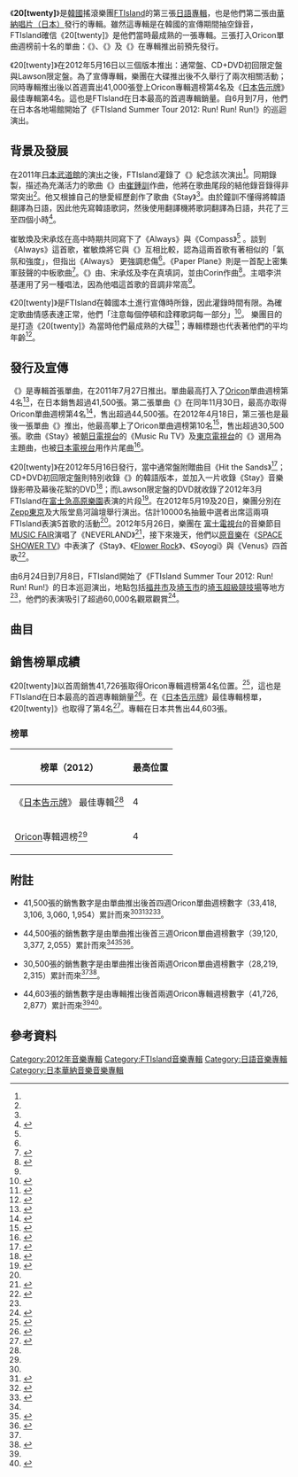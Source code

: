{{DISPLAYTITLE:20[twenty]}}
{{Infobox album <!-- See Wikipedia:WikiProject Albums -->
<!-- 未知參數 | italic_title = force -->
| name         = 20[twenty]
| type         = studio
| artist       = [[FTIsland|FTIsland]]
| cover        = FTIsland 20［twenty］.jpg
| caption      = 通常盤封面
| released     = {{Start date|2012|5|16}}
| recorded     = 2011年－2012年<br />{{ROK}}
| genre        = [[日語流行音樂|日語流行音樂]]
| length       = 44分2秒
| language     = [[日語|日語]]
| label        = [[日本華納音樂|日本華納唱片]]
| producer     = 
| prev_title   = {{link-en|GROWN-UP|Grown-Up (EP)}}
| prev_year    = 2012
| next_title   = [[FIVE_TREASURE_BOX|FIVE TREASURE BOX]]
| next_year    = 2013
| misc         = {{單曲
  | name        = 20[twenty]
  | type        = studio
  | single1     = {{link-en|Let it go! (FTIsland單曲)|Let It Go! (F.T. Island song)|Let it go!}}
  | single1date = {{Start date|2011|07|27}}
  | single2     = {{link-en|Distance (FTIsland單曲)|Distance (F.T. Island song)|Distance}}
  | single2date = {{Start date|2011|11|30}}
  | single3     = {{link-en|NEVERLAND (單曲)|Neverland (song)|NEVERLAND}}
  | single3date = {{Start date|2012|04|18}}
  }}
}}
《'''20[twenty]'''》是[[韓國|韓國]]搖滾樂團[[FTIsland|FTIsland]]的第三張[[日語|日語]][[專輯|專輯]]，也是他們第二張由[[華納音樂集團|華納唱片（日本）]]發行的專輯。雖然這專輯是在韓國的宣傳期間抽空錄音，FTIsland確信《20[twenty]》是他們當時最成熟的一張專輯。三張打入Oricon單曲週榜前十名的單曲：《{{link-en|Let it go! (FTIsland單曲)|Let It Go! (F.T. Island song)|Let it go!}}》、《{{link-en|Distance (FTIsland單曲)|Distance (F.T. Island song)|Distance}}》及《{{link-en|NEVERLAND (單曲)|Neverland (song)|NEVERLAND}}》在專輯推出前預先發行。

《20[twenty]》在2012年5月16日以三個版本推出：通常盤、CD+DVD初回限定盤與Lawson限定盤。為了宣傳專輯，樂團在大碟推出後不久舉行了兩次相關活動；同時專輯推出後以首週賣出41,000張登上Oricon專輯週榜第4名及《[[告示牌_(雜誌)|日本告示牌]]》最佳專輯第4名。這也是FTIsland在日本最高的首週專輯銷量。自6月到7月，他們在日本各地場館開始了《FTIsland Summer Tour 2012: Run! Run! Run!》的巡迴演出。

==背景及發展==
在2011年[[日本武道館|日本武道館]]的演出之後，FTIsland灌錄了《{{link-en|Let it go! (FTIsland單曲)|Let It Go! (F.T. Island song)|Let it go!}}》紀念該次演出<ref name="B-Pass"/>。同期錄製，描述為充滿活力的歌曲《{{link-en|NEVERLAND (單曲)|Neverland (song)|NEVERLAND}}》由[[崔鍾訓|崔鍾訓]]作曲，他將在歌曲尾段的結他錄音錄得非常突出<ref name="B-Pass"/>。他又根據自己的戀愛經歷創作了歌曲《Stay》<ref name="Barks"/>。由於鐘訓不懂得將韓語翻譯為日語，因此他先寫韓語歌詞，然後使用翻譯機將歌詞翻譯為日語，共花了三至四個小時<ref name="OSI">{{cite web|title=FTISLAND 意外な一面が発覚！強がり、泣き虫、寂しがり屋のNo.1は…？!|url=http://www.oricon.co.jp/music/interview/2012/ftisland0516/index.html|publisher=[[Oricon|Oricon]]|accessdate=2012-05-23|page=1–2|language=ja|format=May 16, 2012|archive-date=2018-02-25|archive-url=https://web.archive.org/web/20180225064903/https://www.oricon.co.jp/music/interview/2012/ftisland0516/index.html|dead-url=no}}</ref>。

崔敏煥及宋承炫在高中時期共同寫下了《Always》與《Compass》<ref name="OSI"/> 。談到《Always》這首歌，崔敏煥將它與《{{link-en|SATISFACTION (FTISLAND單曲)|Satisfaction (F.T. Island song)|SATISFACTION}}》互相比較，認為這兩首歌有著相似的「氣氛和強度」，但指出《Always》 更強調悲傷<ref name="OSI"/>。《Paper Plane》則是一首配上密集軍鼓聲的中板歌曲<ref>{{cite web|last=Masafumi|first=Oku|title=白熱のライブにぶっちゃけトークに貴重なプレゼントまで… 東京・大阪で計1万人が熱狂したFTISLANDの2ndアルバム 『20<nowiki>[twenty]</nowiki>』リリース記念イベント大阪編に潜入レポート！|url=http://kansai.pia.co.jp/interview/music/2012-05/ftisland-20report.html|publisher=PIA Corporation|accessdate=2012-05-23|language=ja|date=2012-05-22|archive-date=2020-09-13|archive-url=https://web.archive.org/web/20200913110522/http://kansai.pia.co.jp/interview/music/2012-05/ftisland-20report.html|dead-url=no}}</ref>。《{{link-en|Distance (FTIsland單曲)|Distance (F.T. Island song)|Distance}}》由{{link-ja|加藤健|Kenn Kato}}、宋承炫及李在真填詞，並由Corin作曲<ref>{{cite web|title=Distance|url=http://www.oricon.co.jp/prof/artist/436383/products/music/941933/1/|publisher=Oricon|accessdate=2012-05-23|language=ja|archive-date=2014-03-20|archive-url=https://web.archive.org/web/20140320052407/http://www.oricon.co.jp/prof/artist/436383/products/music/941933/1/|dead-url=no}}</ref>。主唱李洪基運用了另一種唱法，因為他唱這首歌的音調非常高<ref name="OSI"/>。

《20[twenty]》是FTIsland在韓國本土進行宣傳時所錄，因此灌錄時間有限。為確定歌曲情感表達正常，他們「注意每個停頓和詮釋歌詞每一部分」<ref name="Barks">{{cite web|title=FTISLAND、メジャーデビュー2周年をファンとお祝い|url=http://www.barks.jp/news/?id=1000079767|publisher=Barks|accessdate=2012-05-23|language=ja|date=2012-05-21|archive-date=2020-09-19|archive-url=https://web.archive.org/web/20200919134048/https://www.barks.jp/news/?id=1000079767|dead-url=no}}</ref>。 樂團目的是打造《20[twenty]》為當時他們最成熟的大碟<ref name="B-Pass">{{cite journal|date=2012年6月|title=All Member Interview|journal=B-Pass|pages=8–9, 11–17|language=ja}}</ref>；專輯標題也代表著他們的平均年齡<ref>{{cite web|title=JAPAN COUNTOWNのゲストにFTISLANDが登場！|url=http://tv.jp.msn.com/news/article.aspx?articleid=1036871|publisher=MSN Japan|accessdate=2012-05-23|language=ja|date=2012-05-15|deadurl=yes|archiveurl=https://archive.is/20120716231303/http://tv.jp.msn.com/news/article.aspx?articleid=1036871|archivedate=2012-07-16}}</ref>。

==發行及宣傳==
《{{link-en|Let it go! (FTIsland單曲)|Let It Go! (F.T. Island song)|Let it go!}}》是專輯首張單曲，在2011年7月27日推出。單曲最高打入了[[Oricon|Oricon]]單曲週榜第4名<ref name="LIG">{{cite web|title=2011年07月25日～2011年07月31日のCDシングル週間ランキング （2011年08月08日付）|url=http://www.oricon.co.jp/rank/js/w/2011-08-08/|publisher=Oricon|accessdate=2012-05-23|language=ja|archive-date=2019年6月24日|archive-url=https://web.archive.org/web/20190624170610/https://www.oricon.co.jp/rank/js/w/2011-08-08//|dead-url=no}}</ref>，在日本銷售超過41,500張{{Ref|fn a|a}}。第二張單曲《{{link-en|Distance (FTIsland單曲)|Distance (F.T. Island song)|Distance}}》在同年11月30日，最高亦取得Oricon單曲週榜第4名<ref name="Distance">{{cite web|title=2011年11月28日～2011年12月04日のCDシングル週間ランキング（2011年12月12日付）|url=http://www.oricon.co.jp/rank/js/w/2011-12-12/|publisher=Oricon|accessdate=2012-05-23|language=ja|archive-date=2014年3月20日|archive-url=https://web.archive.org/web/20140320052405/http://www.oricon.co.jp/rank/js/w/2011-12-12/|dead-url=no}}</ref>，售出超過44,500張{{Ref|fn b|b}}。在2012年4月18日，第三張也是最後一張單曲《{{link-en|NEVERLAND (單曲)|Neverland (song)|NEVERLAND}}》推出，他最高攀上了Oricon單曲週榜第10名<ref name="Neverland">{{cite web|title=2012年04月16日～2012年04月22日のCDシングル週間ランキング（2012年04月30日付）|url=http://www.oricon.co.jp/rank/js/w/2012-04-30/more/2/|publisher=Oricon|accessdate=2012-05-23|language=ja|archive-date=2014年3月20日|archive-url=https://web.archive.org/web/20140320052403/http://www.oricon.co.jp/rank/js/w/2012-04-30/more/2/|dead-url=no}}</ref>，售出超過30,500張{{Ref|fn c|c}}。歌曲《Stay》被[[朝日電視台|朝日電視台]]的《Music Ru TV》及[[東京電視台|東京電視台]]的《{{link-ja|JAPAN COUNTDOWN|JAPAN COUNTDOWN}}》選用為主題曲，也被[[日本電視台|日本電視台]]用作片尾曲<ref name="Biglobe">{{cite web|title=FTISLAND 5月発売2ndアルバムの収録曲にトリプルタイアップ！|url=http://news.music.biglobe.ne.jp/201204/article_59.html|publisher=[[Biglobe|Biglobe]]|accessdate=2012-05-23|language=ja|date=2012-04-26|archive-url=https://web.archive.org/web/20120514051950/http://news.music.biglobe.ne.jp/201204/article_59.html|archive-date=2012-05-14|dead-url=yes}}</ref>。

《20[twenty]》在2012年5月16日發行，當中通常盤附贈曲目《Hit the Sands》<ref name="CDO">{{cite web|title=FTISLAND 「20 <nowiki>[twenty]</nowiki> （通常盤））」|url=http://wmg.jp/artist/ftisland/WPCL000011092.html|publisher=[[Warner_Music_Group|Warner Music Japan]]|accessdate=2012-05-23|language=ja|archive-url=https://web.archive.org/web/20120504130144/http://wmg.jp/artist/ftisland/WPCL000011092.html|archive-date=2012-05-04|dead-url=yes}}</ref>；CD+DVD初回限定盤則特別收錄《{{link-en|SATISFACTION (FTISLAND單曲)|Satisfaction (F.T. Island song)|SATISFACTION}}》的韓語版本，並加入一片收錄《Stay》音樂錄影帶及幕後花絮的DVD<ref name="CDDVD">{{cite web|title=FTISLAND 「20 <nowiki>[twenty]</nowiki> （初回限定盤））」|url=http://wmg.jp/artist/ftisland/WPZL000030411.html|publisher=Warner Music Japan|accessdate=2012-05-23|language=ja|archive-date=2017-11-12|archive-url=https://web.archive.org/web/20171112073833/https://wmg.jp/artist/ftisland/WPZL000030411.html|dead-url=no}}</ref>；而Lawson限定盤的DVD就收錄了2012年3月FTIsland在[[富士急高原樂園|富士急高原樂園]]表演的片段<ref name="Lawson">{{cite web|title=FTISLAND 「20 <nowiki>[twenty]</nowiki> （ローソン限定盤））」|url=http://wmg.jp/artist/ftisland/WPZL000030380.html|publisher=Warner Music Japan|accessdate=2012-05-23|language=ja|archive-url=https://web.archive.org/web/20120504130138/http://wmg.jp/artist/ftisland/WPZL000030380.html|archive-date=2012-05-04|dead-url=yes}}</ref>。在2012年5月19及20日，樂團分別在[[Zepp|Zepp東京]]及大阪{{link-ja|福島 (大阪商業建築)|ほたるまち|福島}}堂島河論壇舉行演出。估計10000名抽籤中選者出席這兩項FTIsland表演5首歌的活動<ref name="Barks"/>。2012年5月26日，樂團在 [[富士電視台|富士電視台]]的音樂節目[[MUSIC_FAIR|MUSIC FAIR]]演唱了《NEVERLAND》<ref>{{cite web|title=Mフェアでエレカシ×大知×2PMジュンス、あべま、ViViDら|url=http://natalie.mu/music/news/69817|publisher=[[Natalie_(website)|Natalie]]|accessdate=2012-05-28|language=ja|date=2012-05-23|archive-date=2020-11-27|archive-url=https://web.archive.org/web/20201127132821/https://natalie.mu/music/news/69817|dead-url=no}}</ref>，接下來幾天，他們以[[原音樂|原音樂]]在《[[SPACE_SHOWER_TV|SPACE SHOWER TV]]》中表演了《Stay》、《[[Flower_Rock|Flower Rock]]》、《Soyogi》與《Venus》四首歌<ref>{{cite web|title=FTISLAND スペシャル|url=http://www.spaceshowertvplus.com/program/special/1205ftisland.html|publisher=Space Shower TV|accessdate=2012-05-28|language=ja|deadurl=yes|archiveurl=https://archive.is/20120915063427/http://www.spaceshowertvplus.com/program/special/1205ftisland.html|archivedate=2012-09-15}}</ref>。

由6月24日到7月8日，FTIsland開始了《FTIsland Summer Tour 2012: Run! Run! Run!》的日本巡迴演出，地點包括[[福井市|福井市]]{{link-ja|福井太陽圓頂|福井県産業振興施設}}及[[埼玉市|埼玉市]]的[[埼玉超級競技場|埼玉超級競技場]]等地方<ref name="Biglobe"/>，他們的表演吸引了超過60,000名觀眾觀賞<ref>{{cite web|title=FT아일랜드, 역대 최대 日 투어 '성황리 마무리'|url=http://news.nate.com/view/20120710n36241|publisher=[[Nate|Nate]]|accessdate=2012-07-20|author=Kwan Min-gu|language=ko|date=2012-07-10}}</ref>。

==曲目==
{{Track listing
| total_length    = 44:02
| headline        = 所有版本

| title1          = {{link-en|Let it go! (FTIsland單曲)|Let It Go! (F.T. Island song)|Let it go!}}
| music1          = [[corin.|corin.]]<br>[[崔鍾訓|崔鍾訓]]
| lyrics1         = {{link-ja|源井和仁|源井和仁}}<br>[[崔敏煥|崔敏煥]]<br>[[李洪基|李洪基]]
| producer1       = corin.
| length1         = 3:42

| title2          = {{link-en|NEVERLAND (單曲)|Neverland (song)|NEVERLAND}}
| music2          = Youwhich<br>{{link-ja|鈴木秀行|鈴木Daichi秀行|鈴木Daichi秀行}}<br>崔鍾訓
| lyrics2         = {{link-ja|石渡淳治|いしわたり淳治}}
| producer2       = {{link-ja|平出悟|平出悟}}
| length2         = 3:42

| title3          = Stay
| music3          = 崔鍾訓<br>corin.
| lyrics3         = 崔鍾訓<br>{{link-ja|加藤健|Kenn Kato}}
| producer3       = corin.
| length3         = 4:22

| title4          = Wanna Go
| music4          = [[宋承炫|宋承炫]]<br>崔敏煥<br>corin.
| lyrics4         = 宋承炫<br>加藤健
| producer4       = corin.
| length4         = 3:26

| title5          = Someday
| music5          = [[李在真|李在真]]
| lyrics5         = 李在真
| producer5       = 鈴木Daichi秀行
| length5         = 4:08

| title6          = {{link-en|Distance (FTIsland單曲)|Distance (F.T. Island song)|Distance}}
| music6          = corin.
| lyrics6         = 加藤健<br>宋承炫<br>李在真
| producer6       = 平出悟
| length6         = 5:16

| title7          = Always
| music7          = [[堀向彥輝|堀向彥輝]]
| lyrics7         = 宋承炫<br>加藤健
| producer7       = 鈴木Daichi秀行
| length7         = 3:47

| title8          = Compass
| music8          = 宋承炫<br>崔敏煥
| lyrics8         = 宋承炫<br>加藤健
| producer8       = 鈴木Daichi秀行
| length8         = 3:50

| title9          = Paper Plane
| music9          = 李在真<br>corin.
| lyrics9         = 李在真<br>加藤健
| producer9       = corin.
| length9         = 4:05

| title10         = Endless Story
| music10         = 李在真<br>鈴木Daichi秀行
| lyrics10        = 李在真<br>加藤健
| producer10      = 鈴木Daichi秀行
| length10        = 4:10

| title11         = Life
| music11         = 崔鍾訓
| lyrics11        = 李在真<br>加藤健
| producer11      = corin.
| length11        = 3:41
}}
{{Track listing
| collapsed       = yes
| headline        = 通常盤附贈曲目：<ref name="CDO"/>

| title12         = Hit the Sands
| music12         = Youwhich<br>鈴木秀行<br>崔鍾訓
| lyrics12        = {{link-ja|奈良橋陽子|奈良橋陽子}}
| length12        = 3:42
}}
{{Track listing
| collapsed       = yes
| headline        = 初回限定盤附贈曲目：<ref name="CDDVD"/>

| title12         = Satisfaction
| note12          = 韓語版
| music12         = 堀向彥輝
| lyrics12        = 李洪基<br>李在真
| arranger12      = 平出悟
| producer12      = [[CUL|CUL]]
| length12        = 4:07
}}
{{tracklist
| collapsed       = yes
| headline        = DVD<small>（初回限定盤）：</small><ref name="CDDVD"/>

| title1         = Stay
| note1          = 音樂錄影帶

| title2         = Stay
| note2          = 音樂錄影帶 - Special feature
}}
{{Track listing
| collapsed       = yes
| headline        = DVD<small>（Lawson限定盤）：</small><ref name="Lawson"/>

| title1          = Ready Go!!
| note1           = 

| title2          = Life
| note2           = 

| title3          = Venus
| note3           = 

| title4          = Severely
| note4           = {{lang|ja|ものすごく; Monosugoku}}

| title5          = Like Birds
| note5           = {{lang|ja|鳥のように; Tori no Yō ni}}

| title6          = Let It Go!
| note6           = 

| title7          = [[Flower_Rock|Flower Rock]]
| note7           = 
}}

==銷售榜單成績==
《20[twenty]》以首周銷售41,726張取得Oricon專輯週榜第4名位置。<ref name="Oricon">{{cite web|title=2012年05月14日～2012年05月20日のCDアルバム週間ランキング （2012年05月28日付）|url=http://www.oricon.co.jp/rank/ja/w/2012-05-28/|publisher=Oricon|accessdate=2012-05-23|language=ja|archive-date=2015年8月1日|archive-url=https://web.archive.org/web/20150801131334/http://www.oricon.co.jp/rank/ja/w/2012-05-28/|dead-url=no}}</ref>，這也是FTIsland在日本最高的首週專輯銷量<ref>{{cite web|title=FT 아일랜드 ‘20(twenty)’, 첫 주 판매량 역대 최대 기록 갱신|url=http://news.naver.com/main/read.nhn?mode=LSD&mid=sec&sid1=106&oid=112&aid=0002301215|publisher=[[Naver|Naver]]|accessdate=2012-05-23|author=Kim Ha-jin|language=ko|date=2012-05-23}}</ref>。在《[[告示牌_(雜誌)|日本告示牌]]》最佳專輯榜單，《20[twenty]》也取得了第4名<ref name="BBJ">{{cite web |title=Top Albums - Japan Charts |url=http://www.billboard-japan.com/system/jp_charts/top_albums/ |publisher=[[告示牌_(雜誌)|Billboard]] |accessdate=2012-05-23 |archiveurl=https://www.webcitation.org/67sko0NXG?url=http://www.billboard-japan.com/system/jp_charts/top_albums/ |archivedate=2012-05-23 |language=ja |deadurl=yes }}</ref>。專輯在日本共售出44,603張{{Ref|fn d|d}}。

===榜單===
{|class="wikitable plainrowheaders sortable" style="text-align:center;" border="1"
!scope="col"|榜單（2012）
!scope="col"|最高位置
|-
!scope="row"|《[[告示牌_(雜誌)|日本告示牌]]》 最佳專輯<ref name="BBJ"/>
|4
|-
!scope="row"|[[Oricon|Oricon]]專輯週榜<ref name="Oricon"/>
|4
|}

==附註==
{{Refbegin|30em}}
* {{Note|fn a|Note a:}} 41,500張的銷售數字是由單曲推出後首四週Oricon單曲週榜數字（33,418, 3,106, 3,060, 1,954）累計而來<ref name="LIG"/><ref>{{cite web|title=2011年08月1日～2011年08月07日のCDシングル週間ランキング （2011年08月15日付）|url=http://www.oricon.co.jp/rank/js/w/2011-08-15/more/5/|publisher=Oricon|accessdate=2012-05-23|language=ja|archive-date=2014年4月16日|archive-url=https://web.archive.org/web/20140416181359/http://www.oricon.co.jp/rank/js/w/2011-08-15/more/5//|dead-url=no}}</ref><ref>{{cite web|title=2011年08月08日～2011年08月14日のCDシングル週間ランキング （2011年08月22日付）|url=http://www.oricon.co.jp/rank/js/w/2011-08-22/more/5/|publisher=Oricon|accessdate=2012-05-23|language=ja|archive-date=2014年8月10日|archive-url=https://web.archive.org/web/20140810091306/http://www.oricon.co.jp/rank/js/w/2011-08-22/more/5/|dead-url=no}}</ref><ref>{{cite web|title=2011年08月15日～2011年08月21日のCDシングル週間ランキング （2011年08月29日付）|url=http://www.oricon.co.jp/rank/js/w/2011-08-29/more/6/|publisher=Oricon|accessdate=2012-05-23|language=ja|archive-date=2013年6月22日|archive-url=https://web.archive.org/web/20130622120842/http://www.oricon.co.jp/rank/js/w/2011-08-29/more/6/|dead-url=no}}</ref>。
* {{Note|fn b|Note b:}}  44,500張的銷售數字是由單曲推出後首三週Oricon單曲週榜數字（39,120, 3,377, 2,055）累計而來<ref name="Distance"/><ref>{{cite web|title=2011年12月05日～2011年12月11日のCDシングル週間ランキング（2011年12月19日付）|url=http://www.oricon.co.jp/rank/js/w/2011-12-19/more/5/|publisher=Oricon|accessdate=2012-05-23|language=ja|archive-date=2014年4月16日|archive-url=https://web.archive.org/web/20140416191524/http://www.oricon.co.jp/rank/js/w/2011-12-19/more/5/|dead-url=no}}</ref><ref>{{cite web|title=2011年12月12日～2011年12月18日のCDシングル週間ランキング（2011年12月26日付）|url=http://www.oricon.co.jp/rank/js/w/2011-12-26/more/6/|publisher=Oricon|accessdate=2012-05-23|language=ja|archive-date=2013年7月9日|archive-url=https://web.archive.org/web/20130709154138/http://www.oricon.co.jp/rank/js/w/2011-12-26/more/6/|dead-url=no}}</ref>。
* {{Note|fn c|Note c:}} 30,500張的銷售數字是由單曲推出後首兩週Oricon單曲週榜數字（28,219, 2,315）累計而來<ref name="Neverland"/><ref>{{cite web|title=2012年04月23日～2012年04月29日のCDシングル週間ランキング（2012年05月07日付）|url=http://www.oricon.co.jp/rank/js/w/2012-05-07/more/6/|publisher=Oricon|accessdate=2012-05-23|language=ja|archive-date=2014年4月16日|archive-url=https://web.archive.org/web/20140416175548/http://www.oricon.co.jp/rank/js/w/2012-05-07/more/6/|dead-url=no}}</ref>。
* {{Note|fn d|Note d:}} 44,603張的銷售數字是由專輯推出後首兩週Oricon專輯週榜數字（41,726, 2,877）累計而來<ref name="Oricon"/><ref>{{cite web|title=2012年05月21日～2012年05月27日のCDアルバム週間ランキング （2012年06月04日付）|url=http://www.oricon.co.jp/rank/ja/w/2012-06-04/more/5/|publisher=Oricon|accessdate=2012-06-01|language=ja|archive-date=2014年3月20日|archive-url=https://web.archive.org/web/20140320201025/http://www.oricon.co.jp/rank/ja/w/2012-06-04/more/5/|dead-url=no}}</ref>。
{{Refend}}

==參考資料==
{{Reflist|colwidth=30em}}

{{FTIsland}}

{{DEFAULTSORT:20 (Twenty)}}
[[Category:2012年音樂專輯|Category:2012年音樂專輯]]
[[Category:FTIsland音樂專輯|Category:FTIsland音樂專輯]]
[[Category:日語音樂專輯|Category:日語音樂專輯]]
[[Category:日本華納音樂音樂專輯|Category:日本華納音樂音樂專輯]]